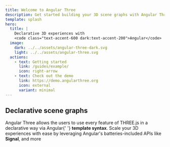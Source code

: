 ```yaml
---
title: Welcome to Angular Three
description: Get started building your 3D scene graphs with Angular Three
template: splash
hero:
  title: |
    Declarative 3D experiences with
    <code class="text-accent-600 dark:text-accent-200">Angular</code>
  image:
    dark: ../../assets/angular-three-dark.svg
    light: ../../assets/angular-three.svg
  actions:
    - text: Getting started
      link: /guides/example/
      icon: right-arrow
    - text: Check out the demo
      link: https://demo.angularthree.org
      icon: external
      variant: minimal
---
```



<section class="min-h-screen w-full flex justify-center items-center">
 <div class="h-full w-full grid grid-cols-8 gap-4">
  <div class="col-span-3">
   <h1>
    Declarative <span class="text-accent-600 dark:text-accent-200">scene graphs</span>
   </h1>
   <p>
    Angular Three allows the users to use every feature of THREE.js in a declarative way via Angular{' '}
    <strong>template syntax</strong>. Scale your 3D experiences with ease by leveraging Angular's batteries-included
    APIs like <strong>Signal</strong>, and more
   </p>
   <div class="h-[200px] w-full">
    <HudScene client:only />
   </div>
  </div>
  <FloatingCodeBlock
   class="col-span-5"
   snippets={[
    { title: 'scene-graph.ts', name: 'simple-scene' },
    { title: 'canvas.ts', name: 'simple-scene-canvas' },
   ]}
  />
 </div>
</section>

<section class="min-h-screen w-full flex justify-center items-center">
 <div class="h-full w-full grid grid-cols-8 gap-4"></div>
</section>
